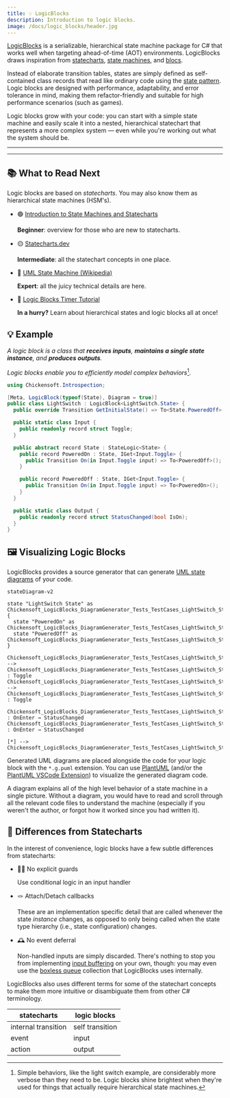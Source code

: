 ```yaml
---
title: 💡 LogicBlocks
description: Introduction to logic blocks.
image: /docs/logic_blocks/header.jpg
---
```


[LogicBlocks] is a serializable, hierarchical state machine package for C# that works well when targeting ahead-of-time (AOT) environments. LogicBlocks draws inspiration from [statecharts], [state machines][state-machines], and [blocs][bloc-pattern].

Instead of elaborate transition tables, states are simply defined as self-contained class records that read like ordinary code using the [state pattern][state-pattern]. Logic blocks are designed with performance, adaptability, and error tolerance in mind, making them refactor-friendly and suitable for high performance scenarios (such as games).

Logic blocks grow with your code: you can start with a simple state machine and easily scale it into a nested, hierarchical statechart that represents a more complex system — even while you're working out what the system should be.

---

<FancyImage
  alt="LogicBlocks logo"
  src="/img/chickensoft/logic_blocks.png"
  widthOverride="200px"
  centered={true}
/>

---

## 📚 What to Read Next

Logic blocks are based on _statecharts_. You may also know them as hierarchical state machines (HSM's).

- 🟢 [Introduction to State Machines and Statecharts][xstate-intro]

  **Beginner**: overview for those who are new to statecharts.

- 🟡 [Statecharts.dev][statecharts]

  **Intermediate**: all the statechart concepts in one place.

- 🔴 [UML State Machine (Wikipedia)][UML]

  **Expert**: all the juicy technical details are here.

- 🔵 [Logic Blocks Timer Tutorial](/docs/logic_blocks/tutorial)

  **In a hurry?** Learn about hierarchical states and logic blocks all at once!

## 💡 Example

_A logic block is a class that **receives inputs**, **maintains a single state instance**, and **produces outputs**._

_Logic blocks enable you to efficiently model complex behaviors_[^1].

```csharp
using Chickensoft.Introspection;

[Meta, LogicBlock(typeof(State), Diagram = true)]
public class LightSwitch : LogicBlock<LightSwitch.State> {
  public override Transition GetInitialState() => To<State.PoweredOff>();

  public static class Input {
    public readonly record struct Toggle;
  }

  public abstract record State : StateLogic<State> {
    public record PoweredOn : State, IGet<Input.Toggle> {
      public Transition On(in Input.Toggle input) => To<PoweredOff>();
    }

    public record PoweredOff : State, IGet<Input.Toggle> {
      public Transition On(in Input.Toggle input) => To<PoweredOn>();
    }
  }

  public static class Output {
    public readonly record struct StatusChanged(bool IsOn);
  }
}
```

## 🖼️ Visualizing Logic Blocks

LogicBlocks provides a source generator that can generate [UML state diagrams][UML] of your code.

```mermaid
stateDiagram-v2

state "LightSwitch State" as Chickensoft_LogicBlocks_DiagramGenerator_Tests_TestCases_LightSwitch_State {
  state "PoweredOn" as Chickensoft_LogicBlocks_DiagramGenerator_Tests_TestCases_LightSwitch_State_PoweredOn
  state "PoweredOff" as Chickensoft_LogicBlocks_DiagramGenerator_Tests_TestCases_LightSwitch_State_PoweredOff
}

Chickensoft_LogicBlocks_DiagramGenerator_Tests_TestCases_LightSwitch_State_PoweredOff --> Chickensoft_LogicBlocks_DiagramGenerator_Tests_TestCases_LightSwitch_State_PoweredOn : Toggle
Chickensoft_LogicBlocks_DiagramGenerator_Tests_TestCases_LightSwitch_State_PoweredOn --> Chickensoft_LogicBlocks_DiagramGenerator_Tests_TestCases_LightSwitch_State_PoweredOff : Toggle

Chickensoft_LogicBlocks_DiagramGenerator_Tests_TestCases_LightSwitch_State_PoweredOff : OnEnter → StatusChanged
Chickensoft_LogicBlocks_DiagramGenerator_Tests_TestCases_LightSwitch_State_PoweredOn : OnEnter → StatusChanged

[*] --> Chickensoft_LogicBlocks_DiagramGenerator_Tests_TestCases_LightSwitch_State_PoweredOff
```

Generated UML diagrams are placed alongside the code for your logic block with the `*.g.puml` extension. You can use [PlantUML] (and/or the [PlantUML VSCode Extension]) to visualize the generated diagram code.

<Callout type="tip">
A diagram explains all of the high level behavior of a state machine in a single picture. Without a diagram, you would have to read and scroll through all the relevant code files to understand the machine (especially if you weren't the author, or forgot how it worked since you had written it).
</Callout>

## 🤫 Differences from Statecharts

In the interest of convenience, logic blocks have a few subtle differences from statecharts:

- 💂‍♀️ No explicit guards

  Use conditional logic in an input handler

- 🪢 Attach/Detach callbacks

  These are an implementation specific detail that are called whenever the state _instance_ changes, as opposed to only being called when the state type hierarchy (i.e., state configuration) changes.

- 🕰️ No event deferral

  Non-handled inputs are simply discarded. There's nothing to stop you from implementing [input buffering] on your own, though: you may even use the [boxless queue] collection that LogicBlocks uses internally.

LogicBlocks also uses different terms for some of the statechart concepts to make them more intuitive or disambiguate them from other C# terminology.

| statecharts         | logic blocks    |
|---------------------|-----------------|
| internal transition | self transition |
| event               | input           |
| action              | output          |

[^1]: Simple behaviors, like the light switch example, are considerably more verbose than they need to be. Logic blocks shine brightest when they're used for things that actually require hierarchical state machines.

[xstate-intro]: https://xstate.js.org/docs/guides/introduction-to-state-machines-and-statecharts/
[statecharts]: https://statecharts.dev/
[UML]: https://en.wikipedia.org/wiki/UML_state_machine
[PlantUML VSCode Extension]: https://marketplace.visualstudio.com/items?itemName=jebbs.plantuml
[PlantUML]: https://plantuml.com/
[input buffering]: https://supersmashbros.fandom.com/wiki/Input_Buffering
[boxless queue]: https://github.com/chickensoft-games/Collections?tab=readme-ov-file#boxless-queue
[LogicBlocks]: https://github.com/chickensoft-games/LogicBlocks
[bloc-pattern]: https://www.flutteris.com/blog/en/reactive-programming-streams-bloc
[state-machines]: https://en.wikipedia.org/wiki/Finite-state_machine
[state-pattern]: https://en.wikipedia.org/wiki/State_pattern
